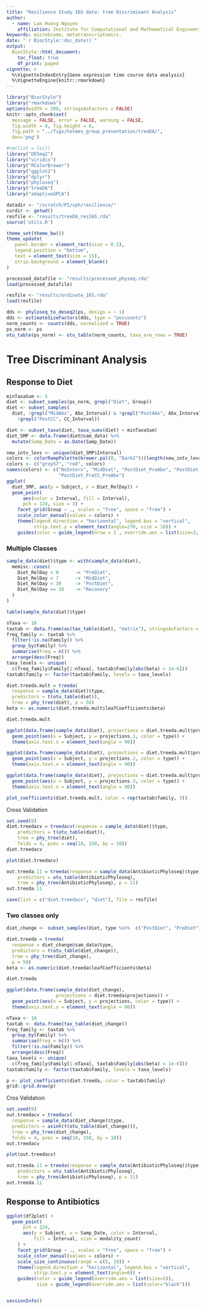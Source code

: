 ```yaml
---
title: "Resilience Study 16S data: tree Discriminant Analysis"
author: 
  - name: Lan Huong Nguyen
    affiliation: Institute for Computational and Mathematical Engineering, Stanford University, CA 94305
keywords: microbiome, metatranscriptomics.
date: "`r BiocStyle::doc_date()`"
output: 
  BiocStyle::html_document:
    toc_float: true
    df_print: paged
vignette: >
  %\VignetteIndexEntry{Gene expression time course data analysis}
  %\VignetteEngine{knitr::rmarkdown}
---
```



```r
library("BiocStyle")
library("rmarkdown")
options(width = 200, stringsAsFactors = FALSE) 
knitr::opts_chunk$set(
  message = FALSE, error = FALSE, warning = FALSE, 
  fig.width = 8, fig.height = 6,
  fig.path = "../figs/holmes_group_presentation/treeDA/", 
  dev='png') 
```

```r
#rm(list = ls())
library("DESeq2")
library("viridis")
library("RColorBrewer")
library("ggplot2")
library("dplyr")
library("phyloseq")
library("treeDA")
library("adaptiveGPCA")

datadir <- "/scratch/PI/sph/resilience/"
curdir <- getwd()
resfile <- "results/treeDA_res16S.rda"
source('utils.R')

theme_set(theme_bw())
theme_update(
   panel.border = element_rect(size = 0.5),
   legend.position = "bottom",
   text = element_text(size = 15),
   strip.background = element_blank()
)
```


```r
processed_datafile <- "results/processed_physeq.rda"
load(processed_datafile)

resfile <- "results/ordinate_16S.rda"
load(resfile)
```

```r
dds <- phyloseq_to_deseq2(ps, design = ~ 1)
dds <- estimateSizeFactors(dds, type = "poscounts")
norm_counts <- counts(dds, normalized = TRUE)
ps_norm <- ps
otu_table(ps_norm) <- otu_table(norm_counts, taxa_are_rows = TRUE)
```


# Tree Discriminant Analysis

## Response to Diet

```r
minTaxaSum <- 5
diet <- subset_samples(ps_norm, grepl("Diet", Group))
diet <- subset_samples(
  diet, !grepl("MidAbx", Abx_Interval) & !grepl("PostAbx", Abx_Interval) &
    !grepl("PostCC", CC_Interval))

diet <- subset_taxa(diet, taxa_sums(diet) > minTaxaSum)
diet_SMP <- data.frame(diet@sam_data) %>%
  mutate(Samp_Date = as.Date(Samp_Date))
```

```r
new_intv_levs <- unique(diet_SMP$Interval)
colors <- colorRampPalette(brewer.pal(8, "Dark2"))(length(new_intv_levs)-2)
colors <- c("grey57", "red", colors)
names(colors) <- c("NoInterv", "MidDiet", "PostDiet_PreAbx", "PostDiet_PreCC",
                   "PostDiet_PreCC_PreAbx")
ggplot(
  diet_SMP, aes(y = Subject, x = Diet_RelDay)) +
  geom_point(
      aes(color = Interval, fill = Interval), 
      pch = 124, size = 3) +
    facet_grid(Group ~ ., scales = "free", space = "free") +
    scale_color_manual(values = colors) +
    theme(legend.direction = "horizontal", legend.box = "vertical",
          strip.text.y = element_text(angle=270, size = 10)) +
    guides(color = guide_legend(nrow = 2 , override.aes = list(size=3, pch = 16)))
```

### Multiple Classes

```r
sample_data(diet)$type <- with(sample_data(diet), 
  memisc::cases(
    Diet_RelDay < 0      -> "PreDiet",
    Diet_RelDay < 7      -> "MidDiet",
    Diet_RelDay < 30     -> "PostDiet",
    Diet_RelDay >= 30    -> "Recovery"
  )
)
```

```r
table(sample_data(diet)$type)
```


```r
nTaxa <- 10
taxtab <- data.frame(as(tax_table(diet), "matrix"), stringsAsFactors = FALSE)
freq_family <- taxtab %>%
  filter(!is.na(Family)) %>%
  group_by(Family) %>%
  summarise(Freq = n()) %>%
  arrange(desc(Freq))
taxa_levels <- unique(
  c(freq_family$Family[1:nTaxa], taxtab$Family[abs(beta) > 1e-6]))
taxtab$family <- factor(taxtab$Family, levels = taxa_levels)
```


```r
diet.treeda.mult = treeda(
  response = sample_data(diet)$type,
  predictors = t(otu_table(diet)),
  tree = phy_tree(diet), p = 50)
beta <- as.numeric(diet.treeda.mult$leafCoefficients$beta)
```

```r
diet.treeda.mult
```

```r
ggplot(data.frame(sample_data(diet), projections = diet.treeda.mult$projections)) +
  geom_point(aes(x = Subject, y = projections.1, color = type)) +
  theme(axis.text.x = element_text(angle = 90))
```

```r
ggplot(data.frame(sample_data(diet), projections = diet.treeda.mult$projections)) +
  geom_point(aes(x = Subject, y = projections.2, color = type)) +
  theme(axis.text.x = element_text(angle = 90))
```


```r
ggplot(data.frame(sample_data(diet), projections = diet.treeda.mult$projections)) +
  geom_point(aes(x = Subject, y = projections.3, color = type)) +
  theme(axis.text.x = element_text(angle = 90))
```


```r
plot_coefficients(diet.treeda.mult, color = rep(taxtab$family, 3))
```




Cross Validation

```r
set.seed(0)
diet.treedacv = treedacv(response = sample_data(diet)$type,
    predictors = t(otu_table(diet)),
    tree = phy_tree(diet),
    folds = 4, pvec = seq(10, 150, by = 10))
diet.treedacv
```


```r
plot(diet.treedacv)
```

```r
out.treeda.11 = treeda(response = sample_data(AntibioticPhyloseq)$type,
    predictors = otu_table(AntibioticPhyloseq),
    tree = phy_tree(AntibioticPhyloseq), p = 11)
out.treeda.11 
```

```r
save(list = c("diet.treedacv", "diet"), file = resfile)
```





### Two classes only

```r
diet_change <- subset_samples(diet, type %in%  c("PostDiet", "PreDiet")) 
```


```r
diet.treeda = treeda(
  response = diet_change@sam_data$type,
  predictors = t(otu_table(diet_change)),
  tree = phy_tree(diet_change), 
  p = 50)
beta <- as.numeric(diet.treeda$leafCoefficients$beta)
```

```r
diet.treeda
```

```r
ggplot(data.frame(sample_data(diet_change), 
                  projections = diet.treeda$projections)) +
  geom_point(aes(x = Subject, y = projections, color = type)) +
  theme(axis.text.x = element_text(angle = 90))
```


```r
nTaxa <- 10
taxtab <- data.frame(tax_table(diet_change))
freq_family <- taxtab %>%
  group_by(Family) %>%
  summarise(Freq = n()) %>%
  filter(!is.na(Family)) %>%
  arrange(desc(Freq))
taxa_levels <- unique(
  c(freq_family$Family[1:nTaxa], taxtab$Family[abs(beta) > 1e-6]))
taxtab$family <- factor(taxtab$Family, levels = taxa_levels)
```


```r
p <- plot_coefficients(diet.treeda, color = taxtab$family)
grid::grid.draw(p)
```



Cros Validation

```r
set.seed(0)
out.treedacv = treedacv(
  response = sample_data(diet_change)$type,
  predictors = asinh(t(otu_table(diet_change))),
  tree = phy_tree(diet_change),
  folds = 4, pvec = seq(10, 150, by = 10))
out.treedacv
```


```r
plot(out.treedacv)
```

```r
out.treeda.11 = treeda(response = sample_data(AntibioticPhyloseq)$type,
    predictors = otu_table(AntibioticPhyloseq),
    tree = phy_tree(AntibioticPhyloseq), p = 11)
out.treeda.11 
```





## Response to Antibiotics

```r
ggplot(df2plot) +
  geom_point(
      pch = 124,
      aes(y = Subject, x = Samp_Date, color = Interval,
          fill = Interval, size = modality_count)
    ) +
    facet_grid(Group ~ ., scales = "free", space = "free") +
    scale_color_manual(values = colors) +
    scale_size_continuous(range = c(5, 10)) +
    theme(legend.direction = "horizontal", legend.box = "vertical",
          strip.text.y = element_text(angle=0)) +
    guides(color = guide_legend(override.aes = list(size=5)),
           size = guide_legend(override.aes = list(color="black")))
```



```r

```






```r
sessionInfo()
```

